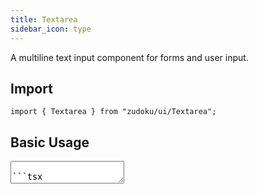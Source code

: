 ```yaml
---
title: Textarea
sidebar_icon: type
---
```



A multiline text input component for forms and user input.

## Import

```tsx
import { Textarea } from "zudoku/ui/Textarea";
```

## Basic Usage

<Textarea placeholder="Type your message here." />

```tsx
<Textarea placeholder="Type your message here." />
```

## With Label

<div className="grid w-full gap-1.5">
  <Label htmlFor="message">Your message</Label>
  <Textarea placeholder="Type your message here." id="message" />
</div>

```tsx
<div className="grid w-full gap-1.5">
  <Label htmlFor="message">Your message</Label>
  <Textarea placeholder="Type your message here." id="message" />
</div>
```

## With Text

<div className="grid w-full gap-1.5">
  <Label htmlFor="message-2">Your message</Label>
  <Textarea placeholder="Type your message here." id="message-2" />
  <p className="text-sm text-muted-foreground">
    Your message will be copied to the support team.
  </p>
</div>

```tsx
<div className="grid w-full gap-1.5">
  <Label htmlFor="message-2">Your message</Label>
  <Textarea placeholder="Type your message here." id="message-2" />
  <p className="text-sm text-muted-foreground">
    Your message will be copied to the support team.
  </p>
</div>
```

## Disabled State

<Textarea disabled placeholder="Disabled textarea" />

```tsx
<Textarea disabled placeholder="Disabled textarea" />
```

## Custom Height

<Textarea className="min-h-[150px]" placeholder="Taller textarea" />

```tsx
<Textarea className="min-h-[150px]" placeholder="Taller textarea" />
```

## Custom Styling

The Textarea component accepts all standard textarea HTML attributes and can be
customized with additional className:

```tsx
<Textarea className="resize-none" placeholder="Non-resizable textarea" />
```
